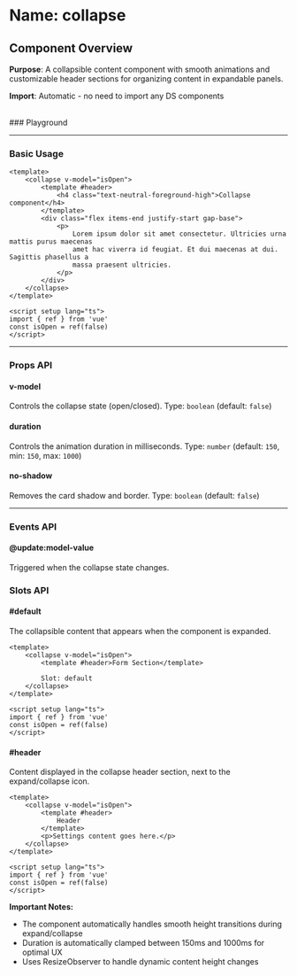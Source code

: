 
<Meta of={Collapse} />

# Name: collapse
## Component Overview

**Purpose**: A collapsible content component with smooth animations and customizable header sections for organizing content in expandable panels.

**Import**: Automatic - no need to import any DS components

<br />
### Playground

<Canvas of={Collapse.Primary} />
<Controls />

---

### Basic Usage

```vue
<template>
    <collapse v-model="isOpen">
        <template #header>
            <h4 class="text-neutral-foreground-high">Collapse component</h4>
        </template>
        <div class="flex items-end justify-start gap-base">
            <p>
                Lorem ipsum dolor sit amet consectetur. Ultricies urna mattis purus maecenas
                amet hac viverra id feugiat. Et dui maecenas at dui. Sagittis phasellus a
                massa praesent ultricies.
            </p>
        </div>
    </collapse>
</template>

<script setup lang="ts">
import { ref } from 'vue'
const isOpen = ref(false)
</script>
```

<Canvas sourceState="none" of={Collapse.Primary} />

---

### Props API

#### v-model
Controls the collapse state (open/closed). Type: `boolean` (default: `false`)

#### duration
Controls the animation duration in milliseconds. Type: `number` (default: `150`, min: `150`, max: `1000`)

#### no-shadow
Removes the card shadow and border. Type: `boolean` (default: `false`)

<Canvas sourceState="none" of={Collapse.NoShadow} />

---

### Events API

#### @update:model-value
Triggered when the collapse state changes.

### Slots API

#### #default
The collapsible content that appears when the component is expanded.

```vue
<template>
    <collapse v-model="isOpen">
        <template #header>Form Section</template>
        
        Slot: default
    </collapse>
</template>

<script setup lang="ts">
import { ref } from 'vue'
const isOpen = ref(false)
</script>
```

#### #header
Content displayed in the collapse header section, next to the expand/collapse icon.

```vue
<template>
    <collapse v-model="isOpen">
        <template #header>
            Header
        </template>
        <p>Settings content goes here.</p>
    </collapse>
</template>

<script setup lang="ts">
import { ref } from 'vue'
const isOpen = ref(false)
</script>
```

**Important Notes:**
- The component automatically handles smooth height transitions during expand/collapse
- Duration is automatically clamped between 150ms and 1000ms for optimal UX
- Uses ResizeObserver to handle dynamic content height changes